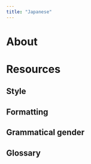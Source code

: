 ```yaml
---
title: "Japanese"
---
```


# About



# Resources



## Style

## Formatting

## Grammatical gender

## Glossary
